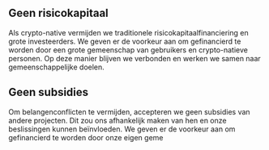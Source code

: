 ## Geen risicokapitaal

<div className="h-2"/>

Als crypto-native vermijden we traditionele risicokapitaalfinanciering en grote investeerders. We geven er de voorkeur aan om gefinancierd te worden door een grote gemeenschap van gebruikers en crypto-natieve personen. Op deze manier blijven we verbonden en werken we samen naar gemeenschappelijke doelen.

<div className="h-4"/>

## Geen subsidies

<div className="h-2"/>

Om belangenconflicten te vermijden, accepteren we geen subsidies van andere projecten. Dit zou ons afhankelijk maken van hen en onze beslissingen kunnen beïnvloeden. We geven er de voorkeur aan om gefinancierd te worden door onze eigen geme

